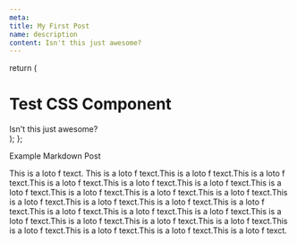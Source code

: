 ```yaml
---
meta:
title: My First Post
name: description
content: Isn't this just awesome?
---
```


  return (
    <div className='flex flex-col'>
      <h1>Test CSS Component</h1>
      <div className='bg-indigo-500'>Isn't this just awesome?</div>
    </div>
  );
};

Example Markdown Post

<TestCSSComponent />

This is a loto f texct. This is a loto f texct.This is a loto f texct.This is a loto f texct.This is a loto f texct.This is a loto f
texct.This is a loto f texct.This is a loto f texct.This is a loto f texct.This is a loto f texct.This is a loto f texct.This is a loto f
texct.This is a loto f texct.This is a loto f texct.This is a loto f texct.This is a loto f texct.This is a loto f texct.This is a loto f
texct.This is a loto f texct.This is a loto f texct.This is a loto f texct.This is a loto f texct.This is a loto f texct.This is a loto f
texct.This is a loto f texct.This is a loto f texct.
